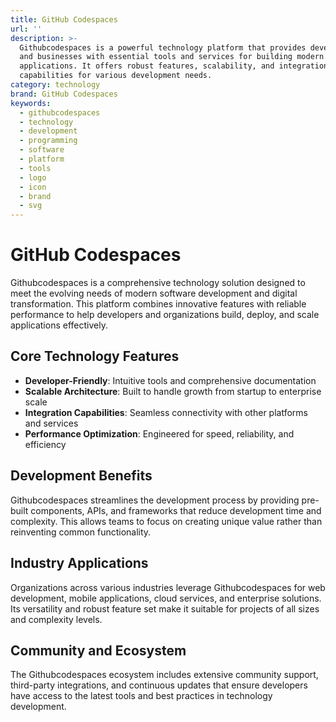 ```yaml
---
title: GitHub Codespaces
url: ''
description: >-
  Githubcodespaces is a powerful technology platform that provides developers
  and businesses with essential tools and services for building modern
  applications. It offers robust features, scalability, and integration
  capabilities for various development needs.
category: technology
brand: GitHub Codespaces
keywords:
  - githubcodespaces
  - technology
  - development
  - programming
  - software
  - platform
  - tools
  - logo
  - icon
  - brand
  - svg
---
```


# GitHub Codespaces

Githubcodespaces is a comprehensive technology solution designed to meet the evolving needs of modern software development and digital transformation. This platform combines innovative features with reliable performance to help developers and organizations build, deploy, and scale applications effectively.

## Core Technology Features

- **Developer-Friendly**: Intuitive tools and comprehensive documentation
- **Scalable Architecture**: Built to handle growth from startup to enterprise scale
- **Integration Capabilities**: Seamless connectivity with other platforms and services
- **Performance Optimization**: Engineered for speed, reliability, and efficiency

## Development Benefits

Githubcodespaces streamlines the development process by providing pre-built components, APIs, and frameworks that reduce development time and complexity. This allows teams to focus on creating unique value rather than reinventing common functionality.

## Industry Applications

Organizations across various industries leverage Githubcodespaces for web development, mobile applications, cloud services, and enterprise solutions. Its versatility and robust feature set make it suitable for projects of all sizes and complexity levels.

## Community and Ecosystem

The Githubcodespaces ecosystem includes extensive community support, third-party integrations, and continuous updates that ensure developers have access to the latest tools and best practices in technology development.
